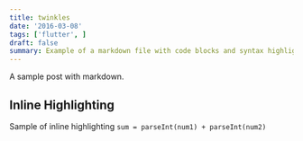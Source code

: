```yaml
---
title: twinkles
date: '2016-03-08'
tags: ['flutter', ]
draft: false
summary: Example of a markdown file with code blocks and syntax highlighting
---
```


A sample post with markdown.

## Inline Highlighting

Sample of inline highlighting `sum = parseInt(num1) + parseInt(num2)`
